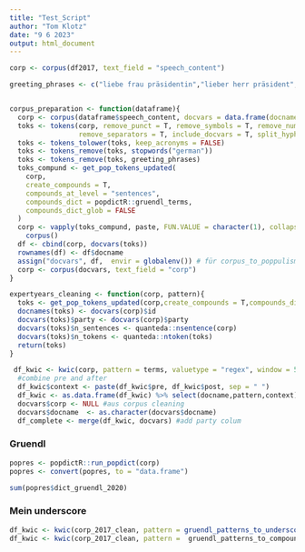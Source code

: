 ```yaml
---
title: "Test_Script"
author: "Tom Klotz"
date: "9 6 2023"
output: html_document
---
```


```r
corp <- corpus(df2017, text_field = "speech_content")
```


```r
greeting_phrases <- c("liebe frau präsidentin","lieber herr präsident","herr präsident","frau präsidentin","sehr geehrter","sehr geehrte","liebe kolleginnen und kollegen","meine sehr verehrten damen und herren","verehrte kolleginnen und kollegen","geehrte kolleginnen und kollegen","herr parlamentspräsident","frau parlamentspräsidentin","herr minister","frau ministerin","herr staatssekretär","frau staatssekretärin","herr alterspräsident","frau altpräsidentin")


corpus_preparation <- function(dataframe){
  corp <- corpus(dataframe$speech_content, docvars = data.frame(docname = dataframe$id, party = dataframe$party))
  toks <- tokens(corp, remove_punct = T, remove_symbols = T, remove_numbers = T, remove_url = TRUE,
                 remove_separators = T, include_docvars = T, split_hyphens = F)
  toks <- tokens_tolower(toks, keep_acronyms = FALSE)
  toks <- tokens_remove(toks, stopwords("german"))
  toks <- tokens_remove(toks, greeting_phrases)
  toks_compund <- get_pop_tokens_updated(
    corp,
    create_compounds = T,
    compounds_at_level = "sentences",
    compounds_dict = popdictR::gruendl_terms,
    compounds_dict_glob = FALSE
  )
  corp <- vapply(toks_compund, paste, FUN.VALUE = character(1), collapse = " ") %>%
    corpus()
  df <- cbind(corp, docvars(toks)) 
  rownames(df) <- df$docname
  assign("docvars", df,  envir = globalenv()) # für corpus_to_poppulism_context_df
  corp <- corpus(docvars, text_field = "corp")
}
```


```r
expertyears_cleaning <- function(corp, pattern){
  toks <- get_pop_tokens_updated(corp,create_compounds = T,compounds_dict = pattern,compounds_at_level = "sentences")
  docnames(toks) <- docvars(corp)$id
  docvars(toks)$party <- docvars(corp)$party
  docvars(toks)$n_sentences <- quanteda::nsentence(corp)
  docvars(toks)$n_tokens <- quanteda::ntoken(toks)
  return(toks)
}


```


```r
 df_kwic <- kwic(corp, pattern = terms, valuetype = "regex", window = 5) #window 
  #combine pre and after
  df_kwic$context <- paste(df_kwic$pre, df_kwic$post, sep = " ")
  df_kwic <- as.data.frame(df_kwic) %>% select(docname,pattern,context)
  docvars$corp <- NULL #aus corpus cleaning
  docvars$docname  <- as.character(docvars$docname)
  df_complete <- merge(df_kwic, docvars) #add party colum
```





### Gruendl


```r
popres <- popdictR::run_popdict(corp)
popres <- convert(popres, to = "data.frame")

sum(popres$dict_gruendl_2020)
```

### Mein underscore


```r
df_kwic <- kwic(corp_2017_clean, pattern = gruendl_patterns_to_underscore()  , valuetype = "regex", window = 1, case_insensitive = T)
df_kwic <- kwic(corp_2017_clean, pattern =  gruendl_patterns_to_compound  , valuetype = "regex", window = 1, case_insensitive = T)
```











#


